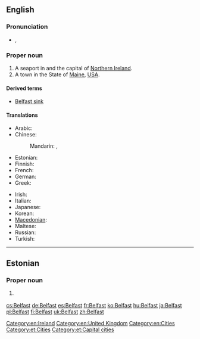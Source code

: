 ==English==
{{wikipedia}}

===Pronunciation===
* {{a|UK}} {{IPA|/ˈbɛl.fæst/}}, {{SAMPA|/"bEl.f{st/}}

===Proper noun===
{{en-proper noun}}

# A seaport in and the capital of [[Northern Ireland]].
# A town in the State of [[Maine]], [[USA]].

====Derived terms====
* [[Belfast sink]]

====Translations====
{{trans-top|capital of Northern Ireland}}
* Arabic: {{t|ar|بلفاست|m|tr=bilfaast|sc=Arab}}
* Chinese:
*: Mandarin: {{t|zh|貝爾法斯特|sc=Hani}}, {{t|zh|贝尔法斯特|tr=Bèi'ěrfǎsītè|sc=Hani}}
* Estonian: {{t-|et|Belfast}}
* Finnish: {{t+|fi|Belfast}}
* French: {{t+|fr|Belfast|m}}
* German: {{t-|de|Belfast|n}}
* Greek: {{t|el|Μπέλφαστ|m|tr=Bélfast|sc=Grek}}
{{trans-mid}}
* Irish: {{t|ga|Béal Feirste|m}}
* Italian: {{t-|it|Belfast|f}}
* Japanese: {{t|ja|ベルファスト|tr=Berufasuto|sc=Jpan}}
* Korean: {{t|ko|벨파스트|tr=Belpaseuteu|sc=Kore}}
* [[Macedonian]]: {{t|mk|Белфаст|m|tr=Bélfast}}
* Maltese: {{t-|mt|Belfast|xs=Maltese}}
* Russian: {{t|ru|Белфаст|m|tr=Bélfast|sc=Cyrl}}
* Turkish: {{t|tr|Belfast}}
{{trans-bottom}}

[[Category:en:Ireland]]
[[Category:en:United Kingdom]]
[[Category:en:Cities]]

----

==Estonian==

===Proper noun===
{{head|et|proper noun}}

# {{l|en|Belfast}} {{gloss|capital of [[Northern Ireland]]}}

[[Category:et:Cities]]
[[Category:et:Capital cities]]

[[cs:Belfast]]
[[de:Belfast]]
[[es:Belfast]]
[[fr:Belfast]]
[[ko:Belfast]]
[[hu:Belfast]]
[[ja:Belfast]]
[[pl:Belfast]]
[[fi:Belfast]]
[[uk:Belfast]]
[[zh:Belfast]]